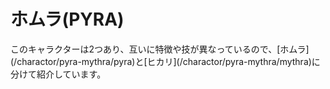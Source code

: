 
# ホムラ(PYRA)

<Callout emoji="👥">
  このキャラクターは2つあり、互いに特徴や技が異なっているので、[ホムラ](/charactor/pyra-mythra/pyra)と[ヒカリ](/charactor/pyra-mythra/mythra)に分けて紹介しています。
</Callout>